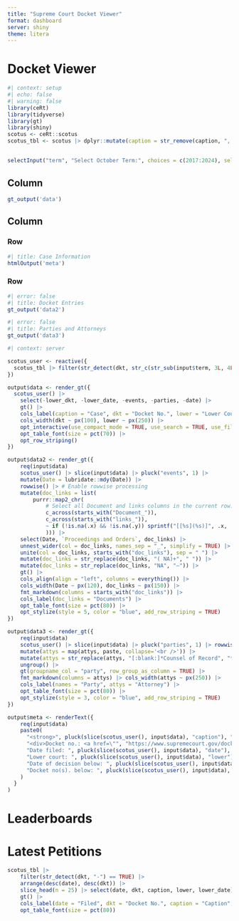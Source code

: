 ```yaml
---
title: "Supreme Court Docket Viewer"
format: dashboard
server: shiny
theme: litera
---
```


# Docket Viewer

```r
#| context: setup
#| echo: false
#| warning: false
library(ceRt)
library(tidyverse)
library(gt)
library(shiny)
scotus <- ceRt::scotus
scotus_tbl <- scotus |> dplyr::mutate(caption = str_remove(caption, ", Petitioner*")) |> dplyr::mutate(caption = str_remove_all(caption, ", et al.")) |> dplyr::mutate(lower = str_replace(lower, "^United States Court of Appeals for the (.+?Circuit)", "\\1"))
```

## {.sidebar}

```r
selectInput("term", "Select October Term:", choices = c(2017:2024), selected = 2024)
```

## Column

```r
gt_output('data')
```

## Column

### Row {height=30%}

```r
#| title: Case Information
htmlOutput('meta')
```

### Row {.tabset height=70%}

```r
#| error: false
#| title: Docket Entries
gt_output('data2')
```

```r
#| error: false
#| title: Parties and Attorneys
gt_output('data3')
```

```r
#| context: server

scotus_user <- reactive({
  scotus_tbl |> filter(str_detect(dkt, str_c(str_sub(input$term, 3L, 4L), "(-|A)")) == TRUE)
})

output$data <- render_gt({
  scotus_user() |> 
    select(-lower_dkt, -lower_date, -events, -parties, -date) |> 
    gt() |> 
    cols_label(caption = "Case", dkt = "Docket No.", lower = "Lower Court") |>
    cols_width(dkt ~ px(100), lower ~ px(250)) |>
    opt_interactive(use_compact_mode = TRUE, use_search = TRUE, use_filters = TRUE, selection_mode = "single", page_size_default = 25, use_page_size_select = TRUE, use_sorting = TRUE) |> 
    opt_table_font(size = pct(70)) |>
    opt_row_striping()
})

output$data2 <- render_gt({
    req(input$data)
    scotus_user() |> slice(input$data) |> pluck("events", 1) |> 
    mutate(Date = lubridate::mdy(Date)) |>
    rowwise() |> # Enable rowwise processing
    mutate(doc_links = list(
        purrr::map2_chr(
            # Select all Document and links columns in the current row:
            c_across(starts_with("Document_")),
            c_across(starts_with("links_")),
            ~ if (!is.na(.x) && !is.na(.y)) sprintf("[[%s](%s)]", .x, .y) else NA_character_
            ))) |>
    select(Date, `Proceedings and Orders`, doc_links) |> 
    unnest_wider(col = doc_links, names_sep = "_", simplify = TRUE) |> rowwise() |>
    unite(col = doc_links, starts_with("doc_links"), sep = " ") |> 
    mutate(doc_links = str_replace(doc_links, "( NA)+", " ")) |>
    mutate(doc_links = str_replace(doc_links, "NA", "–")) |>
    gt() |> 
    cols_align(align = "left", columns = everything()) |>
    cols_width(Date ~ px(120), doc_links ~ px(150)) |>
    fmt_markdown(columns = starts_with("doc_links")) |>
    cols_label(doc_links = "Documents") |> 
    opt_table_font(size = pct(80)) |>
    opt_stylize(style = 5, color = "blue", add_row_striping = TRUE)
})

output$data3 <- render_gt({
    req(input$data)
    scotus_user() |> slice(input$data) |> pluck("parties", 1) |> rowwise() |>
    mutate(attys = map(attys, paste, collapse='<br />')) |>
    mutate(attys = str_replace(attys, "[:blank:]*Counsel of Record", "*")) |>
    ungroup() |>
    gt(groupname_col = "party", row_group_as_column = TRUE) |>
    fmt_markdown(columns = attys) |> cols_width(attys ~ px(250)) |>
    cols_label(names = "Party", attys = "Attorney") |>
    opt_table_font(size = pct(80)) |>
    opt_stylize(style = 3, color = "blue", add_row_striping = TRUE)
})

output$meta <- renderText({
    req(input$data)
    paste0(
      "<strong>", pluck(slice(scotus_user(), input$data), "caption"), "</strong>",
      "<div>Docket no.: <a href=\"", "https://www.supremecourt.gov/docket/docketfiles/html/public/", pluck(slice(scotus_user(), input$data), "dkt"), ".html\">", pluck(slice(scotus_user(), input$data), "dkt"), "</a><br />",
      "Date filed: ", pluck(slice(scotus_user(), input$data), "date"), "<br />",
      "Lower court: ", pluck(slice(scotus_user(), input$data), "lower"), "<br />",
      "Date of decision below: ", pluck(slice(scotus_user(), input$data), "lower_date"), "<br />",
      "Docket no(s). below: ", pluck(slice(scotus_user(), input$data), "lower_dkt"), "</div>"
    )
  }
)

```

# Leaderboards


# Latest Petitions


```r
scotus_tbl |>
    filter(str_detect(dkt, "-") == TRUE) |> 
    arrange(desc(date), desc(dkt)) |> 
    slice_head(n = 25) |> select(date, dkt, caption, lower, lower_date) |> 
    gt() |> 
    cols_label(date = "Filed", dkt = "Docket No.", caption = "Caption", lower = "Court Below", lower_date = "Judgment Date") |> 
    opt_table_font(size = pct(80))
```